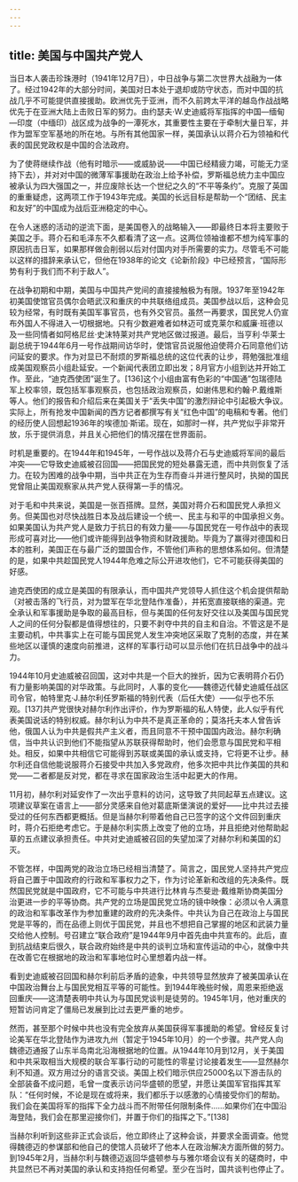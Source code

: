 ```yaml
---
---
---
```

title: 美国与中国共产党人
---



当日本人袭击珍珠港时（1941年12月7日），中日战争与第二次世界大战融为一体了。经过1942年的大部分时间，美国对日本处于退却或防守状态，而对中国的抗战几乎不可能提供直接援助。欧洲优先于亚洲，而不久前跨太平洋的越岛作战战略优先于在亚洲大陆上击败日军的努力。由约瑟夫·W.史迪威将军指挥的中国—缅甸—印度（中缅印）战区成为战争的一潭死水，其重要性主要在于牵制大量日军，并作为盟军空军基地的所在地。与所有其他国家一样，美国承认以蒋介石为领袖和代表的国民党政权是中国的合法政府。

为了使蒋继续作战（他有时暗示——或威胁说——中国已经精疲力竭，可能无力坚持下去），并对对中国的微薄军事援助在政治上给予补偿，罗斯福总统力主中国应被承认为四大强国之一，并应废除长达一个世纪之久的“不平等条约”。克服了英国的重重疑虑，这两项工作于1943年完成。美国的长远目标是帮助一个“团结、民主和友好”的中国成为战后亚洲稳定的中心。

在令人迷惑的活动的逆流下面，是美国卷入的战略输入——即最终日本将主要败于美国之手。蒋介石和毛泽东不久都看清了这一点。这两位领袖谁都不想为纯军事的原因抗击日军，如果那样做会削弱以后对付国内对手所需要的实力。尽管毛不可能以这样的措辞来承认它，但他在1938年的论文《论新阶段》中已经预言，“国际形势有利于我们而不利于敌人”。

在战争初期和中期，美国与中国共产党间的直接接触极为有限。1937年至1942年初美国使馆官员偶尔会晤武汉和重庆的中共联络组成员。美国参战以后，这种会见较为经常，有时既有美国军事官员，也有外交官员。虽然一再要求，国民党人仍宣布外国人不得进入一切根据地。只有少数避难者如林迈可或克莱尔和威廉·班德以及一些同情者如阿格尼丝·史沫特莱对共产党地区做过报道。最后，当亨利·华莱士副总统于1944年6月一号作战期间访华时，使馆官员说服他迫使蒋介石同意他们访问延安的要求。作为对显已不耐烦的罗斯福总统的这位代表的让步，蒋勉强批准组成美国观察员小组赴延安。一个新闻代表团立即出发；8月官方小组到达并开始工作。至此，“迪克西使团”诞生了。[136]这个小组由富有色彩的“中国通”包瑞德陆军上校率领，既包括军事观察员，也包括政治观察员，如谢伟思和约翰·P.戴维斯等人。他们的报告和介绍后来在美国关于“丢失中国”的激烈辩论中引起极大争议。实际上，所有抢发中国新闻的西方记者都撰写有关“红色中国”的电稿和专著。他们的经历使人回想起1936年的埃德加·斯诺。现在，如那时一样，共产党似乎非常开放，乐于提供消息，并且关心把他们的情况摆在世界面前。

时机是重要的。在1944年和1945年，一号作战以及蒋介石与史迪威将军间的最后冲突——它导致史迪威被召回国——把国民党的短处暴露无遗，而中共则恢复了活力。在较为困难的战争中期，当中共正在为生存而奋斗并进行整风时，执拗的国民党曾阻止美国观察家从共产党人获得第一手的情况。

对于毛和中共来说，美国是一张百搭牌。显然，美国对蒋介石和国民党人承担义务。但美国也对尽快战胜日本及战后建设一个统一、民主与和平的中国承担义务。如果美国认为共产党人是致力于抗日的有效力量——与国民党在一号作战中的表现形成可喜对比——他们或许能得到战争物资和财政援助。毕竟为了赢得对德国和日本的胜利，美国正在与最广泛的盟国合作，不管他们声称的思想体系如何。但清楚的是，如果中共趁国民党人1944年危难之际公开进攻他们，它不可能获得美国的好感。

迪克西使团的成立是美国的有限承认，而中国共产党领导人抓住这个机会提供帮助（对被击落的飞行员，对为盟军在华北登陆作准备），并拓宽直接联络的渠道。完全承认和军事援助是争取的最高目标，但与美国的任何友好交往以及美国与国民党人之间的任何分裂都是值得想往的，只要不剥夺中共的自主和自治。不管这是不是主要动机，中共事实上在可能与国民党人发生冲突地区采取了克制的态度，并在某些地区以谨慎的速度向前推进，这样的军事行动可以显示他们在抗日战争中的战斗力。

1944年10月史迪威被召回国，这对中共是一个巨大的挫折，因为它表明蒋介石仍有力量影响美国的对华政策。与此同时，人事的变化——魏德迈代替史迪威任战区司令官，帕特里克·J.赫尔利任罗斯福的特别代表（后任大使）——似乎也不乐观。[137]共产党很快对赫尔利作出评价，作为罗斯福的私人特使，此人似乎有代表美国说话的特别权威。赫尔利认为中共不是真正革命的；莫洛托夫本人曾告诉他，俄国人认为中共是假共产主义者，而且同意不干预中国国内政治。赫尔利确信，当中共认识到他们不能指望从苏联获得帮助时，他们会愿意与国民党和平相处。相反，如果中共相信它可能得到苏联或美国的承认或支持，它将更不让步。赫尔利还自信他能说服蒋介石接受中共加入多党政府，他多次把中共比作美国的共和党——二者都是反对党，都在寻求在国家政治生活中起更大的作用。

11月初，赫尔利对延安作了一次出乎意料的访问，这导致了共同起草五点建议。这项建议草案在语言上——部分灵感来自他对葛底斯堡演说的爱好——比中共过去接受过的任何东西都更概括。但是当赫尔利带着他自己已签字的这个文件回到重庆时，蒋介石拒绝考虑它。于是赫尔利实质上改变了他的立场，并且拒绝对他帮助起草的五点建议承担责任。中共对史迪威被召回的失望加深了对赫尔利和美国的幻灭。

不管怎样，中国两党的政治立场已经相当清楚了。简言之，国民党人坚持共产党应将自己置于中国政府的行政和军事权力之下，作为讨论革新和改组的先决条件。既然国民党就是中国政府，它不可能与中共进行比林肯与杰斐逊·戴维斯协商美国分治更进一步的平等协商。共产党的立场是国民党立场的镜中映像：必须以令人满意的政治和军事改革作为参加重建的政府的先决条件。中共认为自己在政治上与国民党是平等的，而在品德上则优于国民党，并且也不想把自己掌握的地区和武装力量交给他人控制。号召建立“联合政府”是1944年9月中首先由中共宣布的。此后，直到抗战结束后很久，联合政府始终是中共的谈判立场和宣传运动的中心，就像中共在改善它在根据地的政治和军事地位时心里想着内战一样。

看到史迪威被召回国和赫尔利前后矛盾的迹象，中共领导显然放弃了被美国承认在中国政治舞台上与国民党相互平等的可能性。到1944年晚些时候，周恩来拒绝返回重庆——这清楚表明中共认为与国民党谈判是徒劳的。1945年1月，他对重庆的短暂访问肯定了僵局已发展到比过去更严重的地步。

然而，甚至那个时候中共也没有完全放弃从美国获得军事援助的希望。曾经反复讨论美军在华北登陆作为进攻九州（暂定于1945年10月）的一个步骤。共产党人向魏德迈通报了山东半岛南北沿海根据地的位置。从1944年10月到12月，关于美国和中共采取相当大规模的联合军事行动的可能性的零星讨论接着发生——显然赫尔利不知道。双方用过分的语言交谈。美国上校们暗示供应25000名以下游击队的全部装备不成问题，毛曾一度表示访问华盛顿的愿望，并愿让美国军官指挥其军队：“任何时候，不论是现在或将来，我们都乐于以感激的心情接受你们的帮助。我们会在美国将军的指挥下全力战斗而不附带任何限制条件……如果你们在中国沿海登陆，我们会在那里迎接你们，并置于你们的指挥之下。”[138]

当赫尔利听到这些非正式会谈后，他立即终止了这种会谈，并要求全面调查。他觉得魏德迈的参谋部和他自己的使馆人员破坏了他本人在政治解决方面所做的努力。到1945年2月，当赫尔利与魏德迈返回华盛顿参与与雅尔塔会议有关的磋商时，中共显然已不再对美国的承认和支持抱任何希望。至少在当时，国共谈判也停止了。